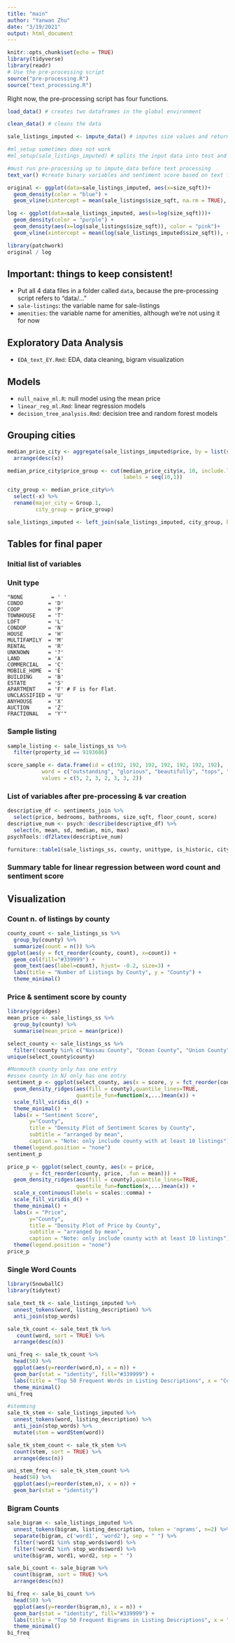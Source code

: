 ```yaml
---
title: "main"
author: "Yanwan Zhu"
date: "3/19/2021"
output: html_document
---
```


```r
knitr::opts_chunk$set(echo = TRUE)
library(tidyverse)
library(readr)
# Use the pre-processing script
source("pre-processing.R")
source("text_processing.R")
```


Right now, the pre-processing script has four functions.

```r

load_data() # creates two dataframes in the global environment

clean_data() # cleans the data

sale_listings_imputed <- impute_data() # imputes size values and returns a new dataframe

#ml_setup sometimes does not work
#ml_setup(sale_listings_imputed) # splits the input data into test and training sets
```

```r
#must run pre-processing up to impute_data before text processing
text_var() #create binary variables and sentiment score based on text features
```



```r
original <- ggplot(data=sale_listings_imputed, aes(x=size_sqft))+
  geom_density(color = "blue") +
  geom_vline(xintercept = mean(sale_listings$size_sqft, na.rm = TRUE), color="black", alpha=0.5)

log <- ggplot(data=sale_listings_imputed, aes(x=log(size_sqft)))+
  geom_density(color = "purple") +
  geom_density(aes(x=log(sale_listings$size_sqft)), color = "pink")+
  geom_vline(xintercept = mean(log(sale_listings_imputed$size_sqft)), color="black", alpha=0.5)

library(patchwork)
original / log
```


## Important: things to keep consistent!

- Put all 4 data files in a folder called `data`, because the pre-processing script refers to "data/..."
- `sale-listings`: the variable name for sale-listings
- `amenities`: the variable name for amenities, although we're not using it for now

## Exploratory Data Analysis
- `EDA_text_EY.Rmd`: EDA, data cleaning, bigram visualization

## Models

- `null_naive_ml.R`: null model using the mean price 
- `linear_reg_ml.Rmd`: linear regression models
- `decision_tree_analysis.Rmd`: decision tree and random forest models

## Grouping cities
```r
median_price_city <- aggregate(sale_listings_imputed$price, by = list(sale_listings_imputed$major_city), median) %>%
  arrange(desc(x))

median_price_city$price_group <- cut(median_price_city$x, 10, include.lowest=TRUE,
                                     labels = seq(10,1))

city_group <- median_price_city%>%
  select(-x) %>%
  rename(major_city = Group.1,
         city_group = price_group)

sale_listings_imputed <- left_join(sale_listings_imputed, city_group, by ="major_city")
```


## Tables for final paper
### Initial list of variables
\begin{table}[]
\centering
\caption{Variables in the original data set provided by StreetEasy}
\label{intial_var}
\begin{tabular}{ll}
Variable                 & Definition                                 \\
id                       & Unique identifier for sale listing         \\
property\_id             & Unique identifier for property             \\
unittype                 & Property type                              \\
subject                  & Listing subject                            \\
listing\_description     & Listing description                        \\
bedrooms                 & Number of bedrooms                         \\
bathrooms                & Number of bathrooms                        \\
anyrooms                 & Total number of rooms                      \\
size\_sqft               & Square footage                             \\
price                    & Listed price                               \\
addr\_street             & Street                                     \\
addr\_unit               & Unit                                       \\
addr\_cross              & Cross streets                              \\
addr\_hood               & Neighborhood                               \\
addr\_city               & City                                       \\
addr\_state              & State                                      \\
addr\_zip                & Zip code                                   \\
addr\_lon                & Longitude                                  \\
addr\_lat                & Latitude                                   \\
time\_to\_subway         & Time to subway                             \\
half\_baths              & Number of half bath                        \\
census\_tract            & Census tract                               \\
census\_block            & Census block                               \\
building\_count          & Number of building(s)                      \\
floor\_count             & Number of floors in the building           \\
residential\_unit\_count & Number of residential unit in the building \\
total\_unit\_count       & Total number of units in the building      \\
year\_built              & Building year built                        \\
is\_historic             & Whether is a historic building             \\
landmark\_name           & Building landmark name                     \\
area\_name               & Area name                                 
\end{tabular}
\end{table}

### Unit type
```
"NONE         = ' '
CONDO        = 'D'
COOP         = 'P'
TOWNHOUSE    = 'T'
LOFT         = 'L'
CONDOP       = 'N'
HOUSE        = 'H'
MULTIFAMILY  = 'M'
RENTAL       = 'R'
UNKNOWN      = '?'
LAND         = 'A'
COMMERCIAL   = 'C'
MOBILE_HOME  = 'E'
BUILDING     = 'B'
ESTATE       = 'S'
APARTMENT    = 'F' # F is for Flat.
UNCLASSIFIED = 'U'
ANYHOUSE     = 'X'
AUCTION      = 'Z'
FRACTIONAL   = 'Y'"
```
### Sample listing 
```r
sample_listing <- sale_listings_ss %>%
  filter(property_id == 9193686)

score_sample <- data.frame(id = c(192, 192, 192, 192, 192, 192, 192),
           word = c("outstanding", "glorious", "beautifully", "tops", "beautifully", "excellent", "glorious"),
           values = c(5, 2, 3, 2, 3, 3, 2))
```



### List of variables after pre-processing & var creation

```r
descriptive_df <- sentiments_join %>%
  select(price, bedrooms, bathrooms, size_sqft, floor_count, score)
descriptive_num <- psych::describe(descriptive_df) %>%
  select(n, mean, sd, median, min, max)
psychTools::df2latex(descriptive_num)
```

```r
furniture::table1(sale_listings_ss, county, unittype, is_historic, city_group, state, hw_floors, stainless_steel, pet_friendly, wd, steel_app, fitness, marble, master, custom, floor, private, window, dining, offer, sqft, hudson_river, renovate, closet_space, spacious, storage, roof_deck, park, balcony, courtyard, view, natural_light, en_suite, tree_lined, central_park, output = "latex2", na.rm = TRUE)
```

### Summary table for linear regression between word count and sentiment score
\begin{table}[!htbp] \centering 
  \caption{Regression Output of Word Count and Sentiment Score} 
  \label{} 
\begin{tabular}{@{\extracolsep{5pt}}lc} 
\\[-1.8ex]\hline 
\hline \\[-1.8ex] 
 & \multicolumn{1}{c}{\textit{Dependent variable:}} \\ 
\cline{2-2} 
\\[-1.8ex] & score \\ 
\hline \\[-1.8ex] 
 word\_count & 0.062$^{***}$ \\ 
  & (0.0003) \\ 
  & \\ 
 Constant & 0.519$^{***}$ \\ 
  & (0.063) \\ 
  & \\ 
\hline \\[-1.8ex] 
Observations & 41,325 \\ 
R$^{2}$ & 0.510 \\ 
Adjusted R$^{2}$ & 0.510 \\ 
Residual Std. Error & 7.257 (df = 41323) \\ 
F Statistic & 43,011.900$^{***}$ (df = 1; 41323) \\ 
\hline 
\hline \\[-1.8ex] 
\textit{Note:}  & \multicolumn{1}{r}{$^{*}$p$<$0.1; $^{**}$p$<$0.05; $^{***}$p$<$0.01} \\ 
\end{tabular} 
\end{table} 

## Visualization 

### Count n. of listings by county 
```r
county_count <- sale_listings_ss %>%
  group_by(county) %>%
  summarize(count = n()) %>%
ggplot(aes(y = fct_reorder(county, count), x=count)) +
  geom_col(fill="#339999") +
  geom_text(aes(label=count), hjust= -0.2, size=3) +
  labs(title = "Number of Listings by County", y = "County") +
  theme_minimal()
```

### Price & sentiment score by county 
```r
library(ggridges)
mean_price <- sale_listings_ss %>%
  group_by(county) %>%
  summarise(mean_price = mean(price))

select_county <- sale_listings_ss %>%
  filter(!county %in% c("Nassau County", "Ocean County", "Union County", "Monmouth County", "Essex County")) 
unique(select_county$county)

#Monmouth county only has one entry 
#essex county in NJ only has one entry 
sentiment_p <- ggplot(select_county, aes(x = score, y = fct_reorder(county, score, .fun = mean))) +
  geom_density_ridges(aes(fill = county),quantile_lines=TRUE,
                      quantile_fun=function(x,...)mean(x)) +
  scale_fill_viridis_d() + 
  theme_minimal() + 
  labs(x = "Sentiment Score", 
       y="County", 
       title = "Density Plot of Sentiment Scores by County",
       subtitle = "arranged by mean",
       caption = "Note: only include county with at least 10 listings") +
  theme(legend.position = "none") 
sentiment_p

price_p <- ggplot(select_county, aes(x = price,
       y = fct_reorder(county, price, .fun = mean))) +
  geom_density_ridges(aes(fill = county),quantile_lines=TRUE,
                      quantile_fun=function(x,...)mean(x)) +
  scale_x_continuous(labels = scales::comma) +
  scale_fill_viridis_d() + 
  theme_minimal() +
  labs(x = "Price", 
       y="County", 
       title = "Density Plot of Price by County",
       subtitle = "arranged by mean",
       caption = "Note: only include county with at least 10 listings") +
  theme(legend.position = "none") 
price_p
```



### Single Word Counts 
```r
library(SnowballC)
library(tidytext)

sale_text_tk <- sale_listings_imputed %>%
  unnest_tokens(word, listing_description) %>%
  anti_join(stop_words) 

sale_tk_count <- sale_text_tk %>%
   count(word, sort = TRUE) %>%
  arrange(desc(n))

uni_freq <- sale_tk_count %>%
  head(50) %>%
  ggplot(aes(y=reorder(word,n), x = n)) + 
  geom_bar(stat = "identity", fill="#339999") + 
  labs(title = "Top 50 Frequent Words in Listing Descriptions", x = "Count", y="Word") +
  theme_minimal()
uni_freq

#stemming 
sale_tk_stem <- sale_listings_imputed %>%
  unnest_tokens(word, listing_description) %>%
  anti_join(stop_words) %>%
  mutate(stem = wordStem(word)) 

sale_tk_stem_count <- sale_tk_stem %>%
  count(stem, sort = TRUE) %>%
  arrange(desc(n))

uni_stem_freq <- sale_tk_stem_count %>%
  head(50) %>%
  ggplot(aes(y=reorder(stem,n), x = n)) + 
  geom_bar(stat = "identity")
```

### Bigram Counts 
```r
sale_bigram <- sale_listings_imputed %>%
  unnest_tokens(bigram, listing_description, token = 'ngrams', n=2) %>% 
  separate(bigram, c('word1', 'word2'), sep = " ") %>%
  filter(!word1 %in% stop_words$word) %>%
  filter(!word2 %in% stop_words$word) %>%
  unite(bigram, word1, word2, sep = " ") 

sale_bi_count <- sale_bigram %>%
  count(bigram, sort = TRUE) %>%
  arrange(desc(n))

bi_freq <- sale_bi_count %>%
  head(50) %>%
  ggplot(aes(y=reorder(bigram,n), x = n)) + 
  geom_bar(stat = "identity", fill="#339999") + 
  labs(title = "Top 50 Frequent Bigrams in Listing Descriptions", x = "Count", y="Bigram") +
  theme_minimal()
bi_freq
```



